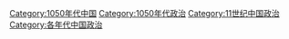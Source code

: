 [[Category:1050年代中国|Category:1050年代中国]]
[[Category:1050年代政治|Category:1050年代政治]]
[[Category:11世纪中国政治|Category:11世纪中国政治]]
[[Category:各年代中国政治|Category:各年代中国政治]]